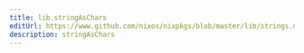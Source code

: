 ```yaml
---
title: lib.stringAsChars
editUrl: https://www.github.com/nixos/nixpkgs/blob/master/lib/strings.nix#L363C5
description: stringAsChars
---
```




<LinkCard
    title="Contribute Now!"
    description="API Documentation is done in our source code"
    href="https://www.github.com/nixos/nixpkgs/blob/master/lib/strings.nix#L363C5"
/>

